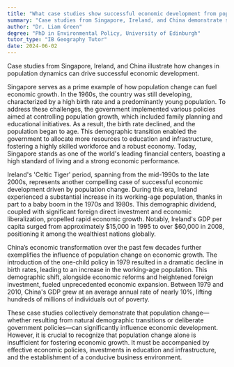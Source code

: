 ```yaml
---
title: "What case studies show successful economic development from population change?"
summary: "Case studies from Singapore, Ireland, and China demonstrate successful economic development from population change."
author: "Dr. Liam Green"
degree: "PhD in Environmental Policy, University of Edinburgh"
tutor_type: "IB Geography Tutor"
date: 2024-06-02
---
```


Case studies from Singapore, Ireland, and China illustrate how changes in population dynamics can drive successful economic development.

Singapore serves as a prime example of how population change can fuel economic growth. In the 1960s, the country was still developing, characterized by a high birth rate and a predominantly young population. To address these challenges, the government implemented various policies aimed at controlling population growth, which included family planning and educational initiatives. As a result, the birth rate declined, and the population began to age. This demographic transition enabled the government to allocate more resources to education and infrastructure, fostering a highly skilled workforce and a robust economy. Today, Singapore stands as one of the world's leading financial centers, boasting a high standard of living and a strong economic performance.

Ireland's 'Celtic Tiger' period, spanning from the mid-1990s to the late 2000s, represents another compelling case of successful economic development driven by population change. During this era, Ireland experienced a substantial increase in its working-age population, thanks in part to a baby boom in the 1970s and 1980s. This demographic dividend, coupled with significant foreign direct investment and economic liberalization, propelled rapid economic growth. Notably, Ireland's GDP per capita surged from approximately $15,000 in 1995 to over $60,000 in 2008, positioning it among the wealthiest nations globally.

China’s economic transformation over the past few decades further exemplifies the influence of population change on economic growth. The introduction of the one-child policy in 1979 resulted in a dramatic decline in birth rates, leading to an increase in the working-age population. This demographic shift, alongside economic reforms and heightened foreign investment, fueled unprecedented economic expansion. Between 1979 and 2010, China's GDP grew at an average annual rate of nearly $10\%$, lifting hundreds of millions of individuals out of poverty.

These case studies collectively demonstrate that population change—whether resulting from natural demographic transitions or deliberate government policies—can significantly influence economic development. However, it is crucial to recognize that population change alone is insufficient for fostering economic growth. It must be accompanied by effective economic policies, investments in education and infrastructure, and the establishment of a conducive business environment.
    